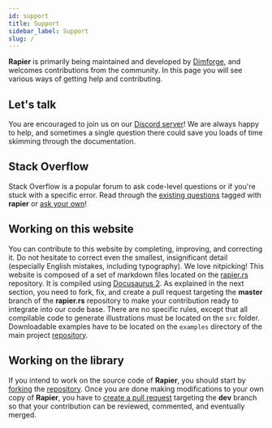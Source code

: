 ```yaml
---
id: support
title: Support
sidebar_label: Support
slug: /
---
```


**Rapier** is primarily being maintained and developed by [Dimforge](https://dimforge.org),
and welcomes contributions from the community. In this page you will see various ways of getting
help and contributing.

## Let's talk
You are encouraged to join us on our [Discord server](https://discord.gg/vt9DJSW)! We are
always happy to help, and sometimes a single question there could save you loads of time
skimming through the documentation.

## Stack Overflow
Stack Overflow is a popular forum to ask code-level questions or if you're stuck with a specific error. Read through the
[existing questions](https://stackoverflow.com/questions/tagged/rapier) tagged with **rapier** or
[ask your own](https://stackoverflow.com/questions/ask?tags=rapier)!

## Working on this website

You can contribute to this website by completing, improving, and correcting
it. Do not hesitate to correct even the smallest, insignificant detail
(especially English mistakes, including typography). We love nitpicking!  This
website is composed of a set of markdown files located on the
[rapier.rs](https://github.com/dimforge/rapier.rs) repository. It is compiled using
[Docusaurus 2](https://v2.docusaurus.io). As explained in the next section,
you need to fork, fix, and create a pull request targeting the **master**
branch of the **rapier.rs** repository to make your contribution ready
to integrate into our code base. There are no specific rules, except that all
compilable code to generate illustrations
must be located on the `src` folder.  Downloadable examples have to be located
on the `examples` directory of the main project [repository](https://github.com/dimforge/rapier).


## Working on the library

If you intend to work on the source code of **Rapier**, you should start by
[forking](https://help.github.com/articles/fork-a-repo) the
[repository](https://github.com/dimforge/rapier). Once you are done making
modifications to your own copy of **Rapier**, you have to [create a pull
request](https://help.github.com/articles/creating-a-pull-request) targeting
the **dev** branch so that your contribution can be reviewed, commented, and
eventually merged.
